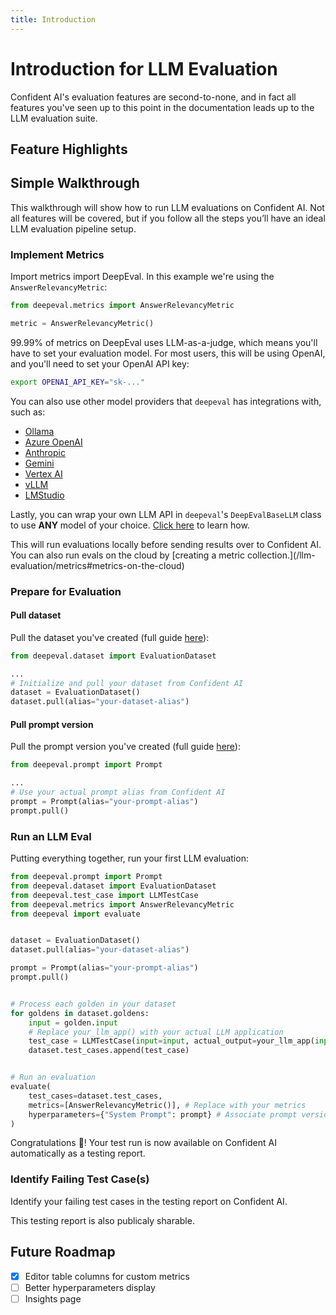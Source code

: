 ```yaml
---
title: Introduction
---
```



# Introduction for LLM Evaluation

Confident AI's evaluation features are second-to-none, and in fact all features you've seen up to this point in the documentation leads up to the LLM evaluation suite.

## Feature Highlights

<Cards>
  <Cards.Card arrow title="Metrics" href="/llm-evaluation/metrics" />
  <Cards.Card
    arrow
    title="Running Evals"
    href="/llm-evaluation/running-llm-evals"
  />
  <Cards.Card
    arrow
    title="Unit-Testing in CI/CD"
    href="/llm-evaluation/unit-testing-in-cicd"
  />
  <Cards.Card
    arrow
    title="Testing Reports"
    href="/llm-evaluation/testing-reports"
  />
  <Cards.Card
    arrow
    title="A|B Regression Testing"
    href="/llm-evaluation/ab-regression-testing"
  />
  <Cards.Card arrow title="Insights" href="/llm-evaluation/insights" />
</Cards>

## Simple Walkthrough

This walkthrough will show how to run LLM evaluations on Confident AI. Not all features will be covered, but if you follow all the steps you’ll have an ideal LLM evaluation pipeline setup.

### Implement Metrics

Import metrics import DeepEval. In this example we're using the `AnswerRelevancyMetric`:

```python
from deepeval.metrics import AnswerRelevancyMetric

metric = AnswerRelevancyMetric()
```

99.99% of metrics on DeepEval uses LLM-as-a-judge, which means you'll have to set your evaluation model. For most users, this will be using OpenAI, and you'll need to set your OpenAI API key:

```bash
export OPENAI_API_KEY="sk-..."
```

You can also use other model providers that `deepeval` has integrations with, such as:

- [Ollama](https://deepeval.com/integrations/models/ollama)
- [Azure OpenAI](https://deepeval.com/integrations/models/azure-openai)
- [Anthropic](https://deepeval.com/integrations/models/anthropic)
- [Gemini](https://deepeval.com/integrations/models/gemini)
- [Vertex AI](https://deepeval.com/integrations/models/vertex-ai)
- [vLLM](https://deepeval.com/integrations/models/vllm)
- [LMStudio](https://deepeval.com/integrations/models/lmstudio)

Lastly, you can wrap your own LLM API in `deepeval`'s `DeepEvalBaseLLM` class to use **ANY** model of your choice. [Click here](https://deepeval.com/guides/guides-using-custom-llms) to learn how.

<Callout type="info">
  This will run evaluations locally before sending results over to Confident AI.
  You can also run evals on the cloud by [creating a metric
  collection.](/llm-evaluation/metrics#metrics-on-the-cloud)
</Callout>

### Prepare for Evaluation

#### Pull dataset

Pull the dataset you've created (full guide [here](/dataset-editor/overview)):

```python
from deepeval.dataset import EvaluationDataset

...
# Initialize and pull your dataset from Confident AI
dataset = EvaluationDataset()
dataset.pull(alias="your-dataset-alias")
```

#### Pull prompt version

Pull the prompt version you've created (full guide [here](/prompt-studio/overview)):

```python
from deepeval.prompt import Prompt

...
# Use your actual prompt alias from Confident AI
prompt = Prompt(alias="your-prompt-alias")
prompt.pull()
```

### Run an LLM Eval

Putting everything together, run your first LLM evaluation:

```python showLineNumbers {19, 24-28} copy
from deepeval.prompt import Prompt
from deepeval.dataset import EvaluationDataset
from deepeval.test_case import LLMTestCase
from deepeval.metrics import AnswerRelevancyMetric
from deepeval import evaluate


dataset = EvaluationDataset()
dataset.pull(alias="your-dataset-alias")

prompt = Prompt(alias="your-prompt-alias")
prompt.pull()


# Process each golden in your dataset
for goldens in dataset.goldens:
    input = golden.input
    # Replace your_llm_app() with your actual LLM application
    test_case = LLMTestCase(input=input, actual_output=your_llm_app(input, prompt))
    dataset.test_cases.append(test_case)


# Run an evaluation
evaluate(
    test_cases=dataset.test_cases,
    metrics=[AnswerRelevancyMetric()], # Replace with your metrics
    hyperparameters={"System Prompt": prompt} # Associate prompt version with results
)
```

Congratulations 🎉! Your test run is now available on Confident AI automatically as a testing report.

### Identify Failing Test Case(s)

Identify your failing test cases in the testing report on Confident AI.

<Callout type="info">This testing report is also publicaly sharable.</Callout>

<VideoDisplayer
  src="https://confident-docs.s3.us-east-1.amazonaws.com/evaluation:testing-report.mp4"
  width="100%"
  title="Identify Failing LLM Test Cases"
/>

## Future Roadmap

- [x] Editor table columns for custom metrics
- [ ] Better hyperparameters display
- [ ] Insights page
